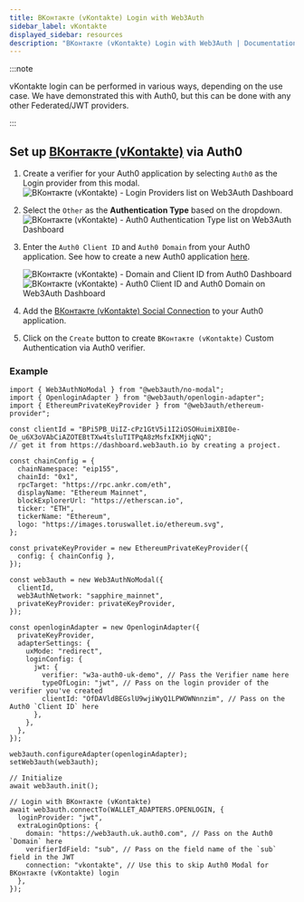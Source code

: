 ```yaml
---
title: ВКонтакте (vKontakte) Login with Web3Auth
sidebar_label: vKontakte
displayed_sidebar: resources
description: "ВКонтакте (vKontakte) Login with Web3Auth | Documentation - Web3Auth"
---
```


:::note

vKontakte login can be performed in various ways, depending on the use case. We have demonstrated this with Auth0, but this can be done with any other
Federated/JWT providers.

:::

## Set up [ВКонтакте (vKontakte)](https://marketplace.auth0.com/integrations/vkontakte-social-connection) via Auth0

1. Create a verifier for your Auth0 application by selecting `Auth0` as the Login provider from this modal.
   ![ВКонтакте (vKontakte) - Login Providers list on Web3Auth Dashboard](/images/dashboard/create-verifier-auth0.png)
2. Select the `Other` as the **Authentication Type** based on the dropdown.
   ![ВКонтакте (vKontakte) - Auth0 Authentication Type list on Web3Auth Dashboard](/images/dashboard/create-verifier-google.png)
3. Enter the `Auth0 Client ID` and `Auth0 Domain` from your Auth0 application. See how to create a new Auth0 application
   [here](https://auth0.com/docs/quickstart/webapp/).

   ![ВКонтакте (vKontakte) - Domain and Client ID from Auth0 Dashboard](/images/dashboard/create-verifier-auth0-filled-common.png)
   ![ВКонтакте (vKontakte) - Auth0 Client ID and Auth0 Domain on Web3Auth Dashboard](/images/dashboard/create-verifier-auth0-unfilled.png)

4. Add the [ВКонтакте (vKontakte) Social Connection](https://marketplace.auth0.com/integrations/vkontakte-social-connection) to your Auth0
   application.
5. Click on the `Create` button to create `ВКонтакте (vKontakte)` Custom Authentication via Auth0 verifier.

### Example

```tsx
import { Web3AuthNoModal } from "@web3auth/no-modal";
import { OpenloginAdapter } from "@web3auth/openlogin-adapter";
import { EthereumPrivateKeyProvider } from "@web3auth/ethereum-provider";

const clientId = "BPi5PB_UiIZ-cPz1GtV5i1I2iOSOHuimiXBI0e-Oe_u6X3oVAbCiAZOTEBtTXw4tsluTITPqA8zMsfxIKMjiqNQ";
// get it from https://dashboard.web3auth.io by creating a project.

const chainConfig = {
  chainNamespace: "eip155",
  chainId: "0x1",
  rpcTarget: "https://rpc.ankr.com/eth",
  displayName: "Ethereum Mainnet",
  blockExplorerUrl: "https://etherscan.io",
  ticker: "ETH",
  tickerName: "Ethereum",
  logo: "https://images.toruswallet.io/ethereum.svg",
};

const privateKeyProvider = new EthereumPrivateKeyProvider({
  config: { chainConfig },
});

const web3auth = new Web3AuthNoModal({
  clientId,
  web3AuthNetwork: "sapphire_mainnet",
  privateKeyProvider: privateKeyProvider,
});

const openloginAdapter = new OpenloginAdapter({
  privateKeyProvider,
  adapterSettings: {
    uxMode: "redirect",
    loginConfig: {
      jwt: {
        verifier: "w3a-auth0-uk-demo", // Pass the Verifier name here
        typeOfLogin: "jwt", // Pass on the login provider of the verifier you've created
        clientId: "OfDAVldBEGslU9wjiWyQ1LPWOWNnnzim", // Pass on the Auth0 `Client ID` here
      },
    },
  },
});

web3auth.configureAdapter(openloginAdapter);
setWeb3auth(web3auth);

// Initialize
await web3auth.init();

// Login with ВКонтакте (vKontakte)
await web3auth.connectTo(WALLET_ADAPTERS.OPENLOGIN, {
  loginProvider: "jwt",
  extraLoginOptions: {
    domain: "https://web3auth.uk.auth0.com", // Pass on the Auth0 `Domain` here
    verifierIdField: "sub", // Pass on the field name of the `sub` field in the JWT
    connection: "vkontakte", // Use this to skip Auth0 Modal for ВКонтакте (vKontakte) login
  },
});
```
